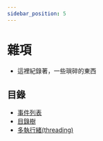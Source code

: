```yaml
---
sidebar_position: 5
---
```


# 雜項
- 這裡紀錄著，一些瑣碎的東西

## 目錄
- [事件列表](./events.mdx)
- [目錄樹](./tree.mdx)
- [多執行緒(threading)](./thread.mdx)